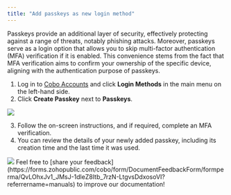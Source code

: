 ```yaml
---
title: "Add passkeys as new login method"
---
```


Passkeys provide an additional layer of security, effectively protecting against a range of threats, notably phishing attacks. Moreover, passkeys serve as a login option that allows you to skip multi-factor authentication (MFA) verification if it is enabled. This convenience stems from the fact that MFA verification aims to confirm your ownership of the specific device, aligning with the authentication purpose of passkeys.

1. Log in to [Cobo Accounts](https://accounts.cobo.com/) and click **Login Methods** in the main menu on the left-hand side.
2. Click **Create Passkey** next to **Passkeys**.

<img src="/en/images/cobo-accounts/lmj06pNK0IJPiSdTVKbGmNoeMQ-4mlCwbxTAhgxbHFOVAg1OJUznbSp6Tofbykm1MQBA1EVZaVctKyfBYheE-8TZfe8UkZ41dwO6nx6F9-vVYl5BQeO-P3u-yOaniN6p5_uw1Y91dSNosfu-zKCT3ko.svg" className="screenshot_full_screen"/>

3. Follow the on-screen instructions, and if required, complete an MFA verification.
4. You can review the details of your newly added passkey, including its creation time and the last time it was used.

<img src="/en/images/cobo-accounts/jIylkRoCS-LTCkSswLopz2SQTrQ9J95hc5TH1kvNs8tmuoFK_MnFiq8CGmQsmaVTRlXq-jUyUvPu7MIdVqqAlSCYvrJ00MEKB7LFaLe0rbXrJAHr8csZIMen-H-LZcfiLjudhNKqkaNFQbizqalowmk.png" className="screenshot_modal"/>
<Tip>Feel free to [share your feedback](https://forms.zohopublic.com/cobo/form/DocumentFeedbackForm/formperma/QvLOhxJv1_JMsJ-1dleZ8Itb_7rzN-LtgvsDdxosoVI?referrername=manuals) to improve our documentation!</Tip>